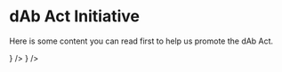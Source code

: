 
# dAb Act Initiative

Here is some content you can read first to help us promote the dAb Act.

<Cards>
  <Card
    href="/docs/act/meta"
    title="Adaptation of Regulations for Virtual Intelligence"
    icon={<ArrowRight strokeWidth={1} />}
  />
  <Card href="/docs/act/plurality" title="Multiverse Advocacy" icon={<ArrowRight strokeWidth={1} />} />
</Cards>
